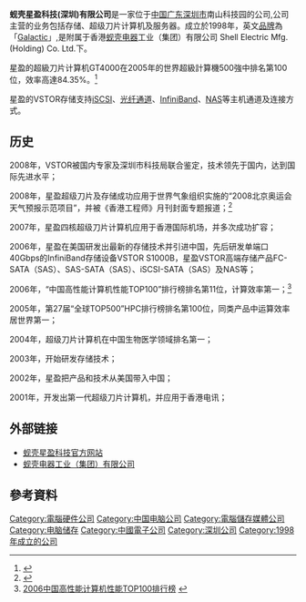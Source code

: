 {{newsrelease|time=2016-09-20T03:52:14+00:00}}
{{Infobox_Company
|company_name   = 蚬壳星盈科技(深圳)有限公司
|company_name_en = Galactic Computing Corp.
|foundation     = 1998年
|location       = [[中國|中國]][[廣東省|廣東省]][[深圳市|深圳市]]南山区市高新区南区科技南一路W2-A栋1楼
|key_people     = [[總經理|總經理]]：黃溢湘
|industry       = IT電腦產業
|products       = 存储、服务器、超级刀片计算机
|revenue        =
|homepage       = http://www.galactic.com.hk/
}}
'''蚬壳星盈科技(深圳)有限公司'''是一家位于[[中国|中国]][[广东|广东]][[深圳市|深圳市]]南山科技园的公司,公司主营的业务包括存储、超级刀片计算机及服务器。成立於1998年，英文[[品牌|品牌]]為「[[Galactic|Galactic]]」,是附属于香港[[蚬壳电器|蚬壳电器]]工业（集团）有限公司 Shell Electric Mfg. (Holding) Co. Ltd.下。

星盈的超級刀片计算机GT4000在2005年的世界超級計算機500強中排名第100位，效率高達84.35%。<ref>{{Cite web |url=http://www.top500.org/list/2005/06/100 |title=世界超级计算机500强-2005年6月 |access-date=2009-09-20 |archive-url=https://web.archive.org/web/20091126155036/http://www.top500.org/list/2005/06/100 |archive-date=2009-11-26 |dead-url=yes }}</ref>

星盈的VSTOR存储支持[[iSCSI|iSCSI]]、[[光纤通道|光纤通道]]、[[InfiniBand|InfiniBand]]、[[NAS|NAS]]等主机通道及连接方式。

==历史==
2008年，VSTOR被国内专家及深圳市科技局联合鉴定，技术领先于国内，达到国际先进水平；

2008年，星盈超级刀片及存储成功应用于世界气象组织实施的“2008北京奥运会天气预报示范项目”，并被《香港工程师》月刊封面专题报道；<ref>{{Cite web |url=http://www.hkengineer.org.hk/program/home/articlelist.php?cat=cover&volid=91 |title=香港工程师月刊-Nowcasting for the Beijing Olympics |access-date=2009-09-28 |archive-date=2019-08-26 |archive-url=https://web.archive.org/web/20190826201205/http://www.hkengineer.org.hk/program/home/articlelist.php?cat=cover&volid=91 |dead-url=yes }}</ref>

2007年，星盈四核超级刀片计算机应用于香港国际机场，并多次成功扩容；

2006年，星盈在美国研发出最新的存储技术并引进中国，先后研发单端口40Gbps的InfiniBand存储设备VSTOR S1000B，星盈VSTOR高端存储产品FC-SATA（SAS）、SAS-SATA（SAS）、iSCSI-SATA（SAS）及NAS等；

2006年，“中国高性能计算机性能TOP100”排行榜排名第11位，计算效率第一；<ref>[http://www.samss.org.cn/sites/shuxue/pcC.jsp?contentId=2473512102644 2006中国高性能计算机性能TOP100排行榜] {{webarchive|url=https://web.archive.org/web/20091019130348/http://www.samss.org.cn/sites/shuxue/pcC.jsp?contentId=2473512102644 |date=2009-10-19 }}</ref>

2005年，第27届“全球TOP500”HPC排行榜排名第100位，同类产品中运算效率居世界第一；

2004年，超级刀片计算机在中国生物医学领域排名第一；

2003年，开始研发存储技术；

2002年，星盈把产品和技术从美国带入中国；

2001年，开发出第一代超级刀片计算机，并应用于香港电讯；

==外部链接==
*[https://web.archive.org/web/20090808064216/http://www.galactic.com.hk/ 蚬壳星盈科技官方网站]
*[http://www.smc.com.hk 蚬壳电器工业（集团）有限公司] {{Wayback|url=http://www.smc.com.hk/ |date=20210121014055 }}

==參考資料==
<div class="references-small">
<references/>
</div>

[[Category:電腦硬件公司|Category:電腦硬件公司]]
[[Category:中国电脑公司|Category:中国电脑公司]]
[[Category:電腦儲存媒體公司|Category:電腦儲存媒體公司]]
[[Category:电脑储存|Category:电脑储存]]
[[Category:中國電子公司|Category:中國電子公司]]
[[Category:深圳公司|Category:深圳公司]]
[[Category:1998年成立的公司|Category:1998年成立的公司]]